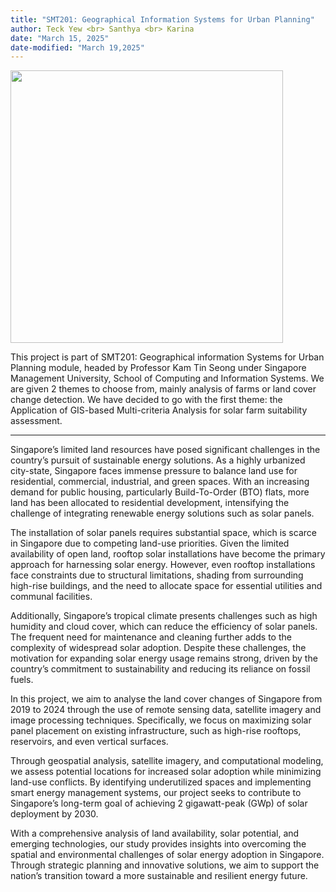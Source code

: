 ```yaml
---
title: "SMT201: Geographical Information Systems for Urban Planning"
author: Teck Yew <br> Santhya <br> Karina 
date: "March 15, 2025"
date-modified: "March 19,2025"
---
```


![](images/solar panel-06.png){fig-align="center" width="436"}

This project is part of SMT201: Geographical information Systems for Urban Planning module, headed by Professor Kam Tin Seong under Singapore Management University, School of Computing and Information Systems. We are given 2 themes to choose from, mainly analysis of farms or land cover change detection. We have decided to go with the first theme: the Application of GIS-based Multi-criteria Analysis for solar farm suitability assessment.

------------------------------------------------------------------------

Singapore’s limited land resources have posed significant challenges in the country’s pursuit of sustainable energy solutions. As a highly urbanized city-state, Singapore faces immense pressure to balance land use for residential, commercial, industrial, and green spaces. With an increasing demand for public housing, particularly Build-To-Order (BTO) flats, more land has been allocated to residential development, intensifying the challenge of integrating renewable energy solutions such as solar panels.

The installation of solar panels requires substantial space, which is scarce in Singapore due to competing land-use priorities. Given the limited availability of open land, rooftop solar installations have become the primary approach for harnessing solar energy. However, even rooftop installations face constraints due to structural limitations, shading from surrounding high-rise buildings, and the need to allocate space for essential utilities and communal facilities.

Additionally, Singapore's tropical climate presents challenges such as high humidity and cloud cover, which can reduce the efficiency of solar panels. The frequent need for maintenance and cleaning further adds to the complexity of widespread solar adoption. Despite these challenges, the motivation for expanding solar energy usage remains strong, driven by the country’s commitment to sustainability and reducing its reliance on fossil fuels.

In this project, we aim to analyse the land cover changes of Singapore from 2019 to 2024 through the use of remote sensing data, satellite imagery and image processing techniques. Specifically, we focus on maximizing solar panel placement on existing infrastructure, such as high-rise rooftops, reservoirs, and even vertical surfaces.

Through geospatial analysis, satellite imagery, and computational modeling, we assess potential locations for increased solar adoption while minimizing land-use conflicts. By identifying underutilized spaces and implementing smart energy management systems, our project seeks to contribute to Singapore's long-term goal of achieving 2 gigawatt-peak (GWp) of solar deployment by 2030.

With a comprehensive analysis of land availability, solar potential, and emerging technologies, our study provides insights into overcoming the spatial and environmental challenges of solar energy adoption in Singapore. Through strategic planning and innovative solutions, we aim to support the nation’s transition toward a more sustainable and resilient energy future.
